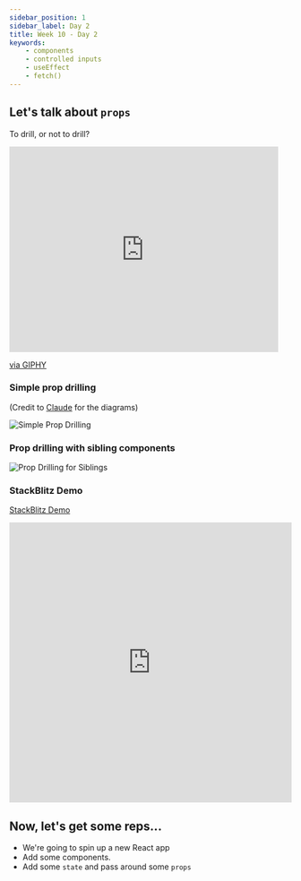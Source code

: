 ```yaml
---
sidebar_position: 1
sidebar_label: Day 2
title: Week 10 - Day 2
keywords:
    - components
    - controlled inputs
    - useEffect
    - fetch()
---
```


## Let's talk about `props`

To drill, or not to drill?

<iframe src="https://giphy.com/embed/l2JdSdMPUfijMQWcM" width="480" height="367" frameBorder="0" class="giphy-embed" allowFullScreen></iframe>
<p><a href="https://giphy.com/gifs/thesimpsons-the-simpsons-6x25-l2JdSdMPUfijMQWcM">via GIPHY</a></p>

### Simple prop drilling

(Credit to [Claude](https://claude.ai/) for the diagrams)

![Simple Prop Drilling](./img/simple_prop_drilling.png)

### Prop drilling with sibling components

![Prop Drilling for Siblings](./img/prop_drilling_siblings.png)

### StackBlitz Demo

[StackBlitz Demo](https://stackblitz.com/edit/sb1-yyhwkiam?file=src%2FApp.tsx)
<iframe src="https://stackblitz.com/edit/sb1-yyhwkiam?embed=1&file=src%2FApp.tsx&theme=dark&view=editor" width="100%" height="500" frameBorder="0" allowFullScreen></iframe>


## Now, let's get some reps...

- We're going to spin up a new React app
- Add some components.
- Add some `state` and pass around some `props`

